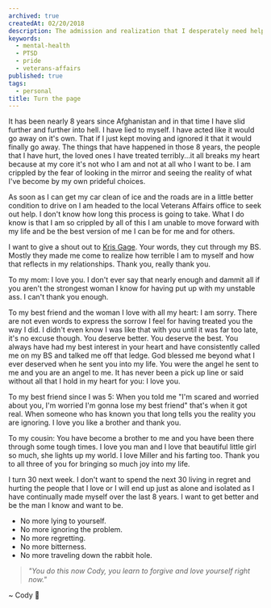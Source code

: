 ```yaml
---
archived: true
createdAt: 02/20/2018
description: The admission and realization that I desperately need help.
keywords:
  - mental-health
  - PTSD
  - pride
  - veterans-affairs
published: true
tags:
  - personal
title: Turn the page
---
```



It has been nearly 8 years since Afghanistan and in that time I have slid further and further into hell. I have lied to myself. I have acted like it would go away on it's own. That if I just kept moving and ignored it that it would finally go away. The things that have happened in those 8 years, the people that I have hurt, the loved ones I have treated terribly...it all breaks my heart because at my core it's not who I am and not at all who I want to be. I am crippled by the fear of looking in the mirror and seeing the reality of what I've become by my own prideful choices.

As soon as I can get my car clean of ice and the roads are in a little better condition to drive on I am headed to the local Veterans Affairs office to seek out help. I don't know how long this process is going to take. What I do know is that I am so crippled by all of this I am unable to move forward with my life and be the best version of me I can be for me and for others.

I want to give a shout out to [Kris Gage](https://medium.com/@krisgage). Your words, they cut through my BS. Mostly they made me come to realize how terrible I am to myself and how that reflects in my relationships. Thank you, really thank you.

To my mom: I love you. I don't ever say that nearly enough and dammit all if you aren't the strongest woman I know for having put up with my unstable ass. I can't thank you enough.

To my best friend and the woman I love with all my heart: I am sorry. There are not even words to express the sorrow I feel for having treated you the way I did. I didn't even know I was like that with you until it was far too late, it's no excuse though. You deserve better. You deserve the best. You always have had my best interest in your heart and have consistently called me on my BS and talked me off that ledge. God blessed me beyond what I ever deserved when he sent you into my life. You were the angel he sent to me and you are an angel to me. It has never been a pick up line or said without all that I hold in my heart for you: I love you.

To my best friend since I was 5: When you told me "I'm scared and worried about you, I'm worried I'm gonna lose my best friend" that's when it got real. When someone who has known you that long tells you the reality you are ignoring. I love you like a brother and thank you.

To my cousin: You have become a brother to me and you have been there through some tough times. I love you man and I love that beautiful little girl so much, she lights up my world. I love Miller and his farting too. Thank you to all three of you for bringing so much joy into my life.

I turn 30 next week. I don't want to spend the next 30 living in regret and hurting the people that I love or I will end up just as alone and isolated as I have continually made myself over the last 8 years. I want to get better and be the man I know and want to be.

- No more lying to yourself.
- No more ignoring the problem.
- No more regretting.
- No more bitterness.
- No more traveling down the rabbit hole.

> _"You do this now Cody, you learn to forgive and love yourself right now."_

<Signature>~ Cody 🚀</Signature>
